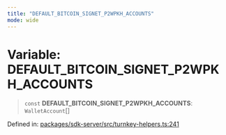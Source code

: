 ```yaml
---
title: "DEFAULT_BITCOIN_SIGNET_P2WPKH_ACCOUNTS"
mode: wide
---
```

  
# Variable: DEFAULT\_BITCOIN\_SIGNET\_P2WPKH\_ACCOUNTS

> `const` **DEFAULT\_BITCOIN\_SIGNET\_P2WPKH\_ACCOUNTS**: `WalletAccount`[]

Defined in: [packages/sdk-server/src/turnkey-helpers.ts:241](https://github.com/tkhq/sdk/blob/main/packages/sdk-server/src/turnkey-helpers.ts#L241)
